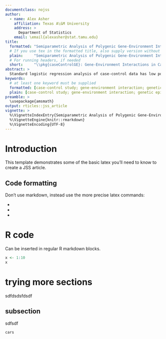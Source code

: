 ```yaml
---
documentclass: nojss
author:
  - name: Alex Asher
    affiliation: Texas A\&M University
    address: >
      Department of Statistics
    email: \email{alexasher@stat.tamu.edu}
title:
  formatted: "Semiparametric Analysis of Polygenic Gene-Environment Interactions in Case-Control Studies with \\pkg{caseControlGE}"
  # If you use tex in the formatted title, also supply version without
  plain:     "Semiparametric Analysis of Polygenic Gene-Environment Interactions in Case-Control Studies with caseControlGE"
  # For running headers, if needed
  short:     "\\pkg{caseControlGE}: Gene-Environment Interactions in Case-Control Studies"
abstract: >
  Standard logistic regression analysis of case-control data has low power to detect gene-environment interactions, but until recently it was the only method that could be used on complex polygenic data for which parametric distributional models are not feasible.  Under the assumption of gene-environment independence in the underlying population, Stalder et. al. (2017, \emph{Biometrika}, **104**, 801-812) developed a retrospective method that treats both genetic and environmental variables nonparametrically.  We propose an improvement to the method of Stalder et. al. that increases the efficiency of the estimates with no additional assumptions and modest computational cost.  This improvement is achieved by treating the genetic and environmental variables symmetrically to generate two sets of parameter estimates that are combined to generate a more efficient estimate.  We employ a a semiparametric framework to develop the asymptotic theory of the estimator, and evaluate its performance via simulation studies.  The method is illustrated using data from a case-control study of breast cancer.
keywords:
  # at least one keyword must be supplied
  formatted: [case-control study; gene-environment interaction; genetic epidemiology; retrospective method; semiparametric analysis; pseudolikelihood; polygenic analysis]
  plain: [case-control study; gene-environment interaction; genetic epidemiology; retrospective method; semiparametric analysis; pseudolikelihood; polygenic analysis]
preamble: >
  \usepackage{amsmath}
output: rticles::jss_article
vignette: >
  %\VignetteIndexEntry{Semiparametric Analysis of Polygenic Gene-Environment Interactions in Case-Control Studies with caseControlGE}
  %\VignetteEngine{knitr::rmarkdown}
  %\VignetteEncoding{UTF-8}
---
```

\begin{titlepage}
\end{titlepage}

# Introduction

\section{more stuff}

This template demonstrates some of the basic latex you'll need to know to create a JSS article.

## Code formatting

Don't use markdown, instead use the more precise latex commands:

* \proglang{Java}
* \pkg{plyr}
* \code{print("abc")}

# R code

Can be inserted in regular R markdown blocks.

```r
x <- 1:10
x
```


# trying more sections

sdfdsdsfdsdf

## subsection

sdfsdf

```r
cars
```

